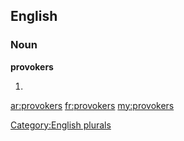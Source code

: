 ==English==

===Noun===
'''provokers'''

# {{plural of|[[provoker]]}}

[[Category:English plurals]]

[[ar:provokers]]
[[fr:provokers]]
[[my:provokers]]
